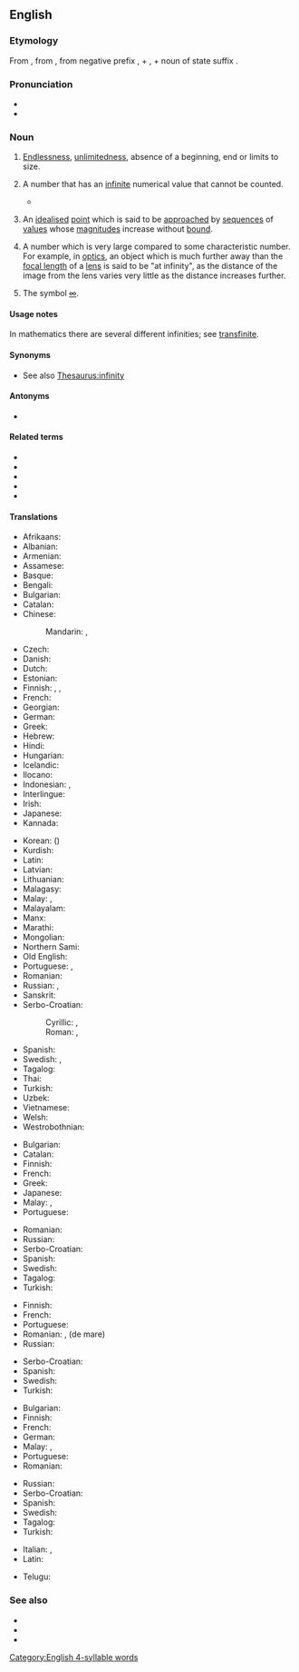 ==English==

===Etymology===
From {{etyl|fro|en}} {{m|fro|infinité}}, from {{etyl|la|en}} {{m|la|infinitas||unlimitedness}}, from negative prefix {{m|la|in-||not}}, + {{m|la|finis||end}}, + noun of state suffix {{m|la|-tas}}.

===Pronunciation===
* {{IPA|en|/ɪnˈfɪnɪti/}}
* {{rhymes|en|ɪnɪti}}

===Noun===
{{en-noun|~|infinities}}

# {{lb|en|uncountable}} [[endlessness|Endlessness]], [[unlimitedness]], absence of a beginning, end or limits to size.
# {{lb|en|countable|mathematics}} A number that has an [[infinite]] numerical value that cannot be counted.
#* {{quote-journal|en|date=2012-01
|author=Michael Riordan
|title=Tackling Infinity
|volume=100|issue=1|page=86
|magazine=[[w:American Scientist|American Scientist]]
|url=http://www.americanscientist.org/bookshelf/pub/tackling-infinity
|passage=Some of the most beautiful and thus appealing physical theories, including quantum electrodynamics and quantum gravity, have been dogged for decades by '''infinities''' that erupt when theorists try to prod their calculations into new domains. Getting rid of these nagging '''infinities''' has probably occupied far more effort than was spent in originating the theories.}}
# {{lb|en|countable|topology|analysis}} An [[idealised]] [[point]] which is said to be [[approach]]ed by [[sequence]]s of [[values]] whose [[magnitude]]s increase without [[bound]].
# {{lb|en|uncountable}} A number which is very large compared to some characteristic number. For example, in [[optics]], an object which is much further away than the [[focal length]] of a [[lens]] is said to be "at infinity", as the distance of the image from the lens varies very little as the distance increases further.
# {{lb|en|countable|uncountable}} The symbol [[∞]].

====Usage notes====
In mathematics there are several different infinities; see [[transfinite]].

====Synonyms====
* {{sense|absence of a beginning, end or limits to size}} See also [[Thesaurus:infinity]]

====Antonyms====
* {{l|en|finity}}

====Related terms====
* {{l|en|finish}}
* {{l|en|finite}}
* {{l|en|infinite}}
* {{l|en|infinitesimal}}
* {{l|en|infinitieth}}

====Translations====
{{trans-top|endlessness, unlimitedness, absence of end or limit}}
* Afrikaans: {{t|af|oneindigheid}}
* Albanian: {{t+|sq|pafundësi|f}}
* Armenian: {{t+|hy|անսահմանություն|sc=Armn}}
* Assamese: {{t|as|অসীম}}
* Basque: {{t|eu|infinitu}}
* Bengali: {{t|bn|অসীম}}
* Bulgarian: {{t+|bg|безкрайност|f}}
* Catalan: {{t|ca|infinitat|f}}
* Chinese:
*: Mandarin: {{t+|cmn|無限|sc=Hani}}, {{t+|cmn|无限|tr=wúxiàn|sc=Hani}}
* Czech: {{t|cs|nekonečno|n}}
* Danish: {{t|da|uendelighed}}
* Dutch: {{t+|nl|oneindigheid}}
* Estonian: {{t|et|lõpmatus}}
* Finnish: {{t+|fi|äärettömyys}}, {{t+|fi|loputtomuus}}, {{t+|fi|rajattomuus}}
* French: {{t+|fr|infinité|f}}
* Georgian: {{t|ka|უსასრულობა|sc=Geor}}
* German: {{t+|de|Unendlichkeit|f}}
* Greek:{{αιωνιότητα }}
* Hebrew: {{t+|he|אֵינְסוֹף|m|tr=einsóf|sc=Hebr}}
* Hindi: {{t+|hi|अनंत|sc=Deva}}
* Hungarian: {{t+|hu|végtelenség}}
* Icelandic: {{t+|is|óendanleiki}}
* Ilocano: {{t|ilo|awan inggana}}
* Indonesian: {{t|id|tak hingga}}, {{t+|id|ananta}}
* Interlingue: {{t|ie|ínfinitá}}
* Irish: {{t|ga|éigríoch}}
* Japanese: {{t+|ja|無限|tr=むげん, mugen}}
* Kannada: {{t+|kn|ಅನಂತ}}
{{trans-mid}}
* Korean: {{t+|ko|무한}} ({{t+|ko|無限|sc=Hani}})
* Kurdish: {{t+|ku|bêdawî|sc=ku-Arab}}
* Latin: {{t|la|infīnitās|f}}
* Latvian: {{t|lv|bezgalība}}
* Lithuanian: {{t|lt|begalybė}}
* Malagasy: {{t+|mg|tsiefa}}
* Malay: {{t|ms|ketidakterhinggaan}}, {{t|ms|infiniti}}
* Malayalam: {{t+|ml|അനന്തത|sc=Mlym}}
* Manx: {{t|gv|neuyerinaght|f}}
* Marathi: {{t|mr|अनंत|sc=Deva}}
* Mongolian: {{t+|mn|хязгааргүй|sc=Cyrl}}
* Northern Sami: {{t|se|agálašvuohta}}
* Old English: {{t|ang|endelēasnes|f}}
* Portuguese: {{t+|pt|infinito|m}}, {{t+|pt|infinidade|f}}
* Romanian: {{t+|ro|infinitate|f}}
* Russian: {{t+|ru|бесконе́чность|f}}, {{t+|ru|безграни́чность|f}}
* Sanskrit: {{t+|sa|अदिति|f}}
* Serbo-Croatian:
*: Cyrillic: {{t|sh|бесконачност|f}}, {{t|sh|бескрајност|f}}
*: Roman: {{t+|sh|beskonačnost|f}}, {{t+|sh|beskrajnost|f}}
* Spanish: {{t+|es|infinidad|f}}
* Swedish: {{t+|sv|oändlighet|c}}, {{t|sv|ändlöshet|c}}
* Tagalog: {{t|tl|awanggan}}
* Thai: {{t+|th|อนันต์}}
* Turkish: {{t+|tr|sonsuzluk}}
* Uzbek: {{t+|uz|cheksizlik}}
* Vietnamese: {{t+|vi|vô cực}}
* Welsh: {{t|cy|anfeidredd}}
* Westrobothnian: {{t|gmq-bot|ennlaist|f}}
{{trans-bottom}}

{{trans-top|a number that has an infinite, uncountable numerical value}}
* Bulgarian: {{t+|bg|безкрайност|f}}
* Catalan: {{t|ca|infinitat|f}}
* Finnish: {{t+|fi|ääretön}}
* French: {{t+|fr|infinité|f}}
* Greek: {{t+|el|άπειρο|n|sc=Grek}}
* Japanese: {{t|ja|無限大|tr=むげんだい, mugendai}}
* Malay: {{t|ms|ketidakterhinggaan}}, {{t|ms|infiniti}}
* Portuguese: {{t+|pt|infinito|m}}
{{trans-mid}}
* Romanian: {{t+|ro|infinit|n}}
* Russian: {{t+|ru|бесконе́чность|f}}
* Serbo-Croatian: {{t+|sh|bȅskonačnōst|f}}
* Spanish: {{t+|es|infinito|m}}
* Swedish: {{t+|sv|oändlighet|c}}
* Tagalog: {{t|tl|awanggan}}
* Turkish: {{t+|tr|sonsuz}}
{{trans-bottom}}

{{trans-top|a number which is very large compared to some characteristic number}}
* Finnish: {{t+|fi|ääretön}}
* French: {{t+|fr|infini|m}}
* Portuguese: {{t+|pt|infinito|m}}
* Romanian: {{t+|ro|infinit|n}}, {{t+|ro|nesfârșit|n}} (de mare)
* Russian: {{t+|ru|бесконе́чность|f}}
{{trans-mid}}
* Serbo-Croatian: {{t+|sh|bȅskonačnōst|f}}
* Spanish: {{t+|es|infinidad|f}}
* Swedish: {{t+|sv|oändlighet|c}}
* Turkish: {{t+|tr|sonsuz}}
{{trans-bottom}}

{{trans-top|the symbol ∞}}
* Bulgarian: {{t+|bg|безкрайност|f}}
* Finnish: {{t+|fi|ääretön}}
* French: {{t+|fr|infini|m}}
* German: {{t+|de|Unendlichkeit|f}}
* Malay: {{t|ms|ketidakterhinggaan}}, {{t|ms|infiniti}}
* Portuguese: {{t+|pt|infinito|m}}
* Romanian: {{t+|ro|infinit}}
{{trans-mid}}
* Russian: {{t+|ru|бесконе́чность|f}}
* Serbo-Croatian: {{t+|sh|bȅskonačnōst|f}}
* Spanish: {{t+|es|infinito|m}}
* Swedish: {{t|sv|oändlighetstecken|n}}
* Tagalog: {{t|tl|awanggan}}
* Turkish: {{t+|tr|sonsuz}}
{{trans-bottom}}

{{checktrans-top}}
* Italian: {{t+check|it|infinito}}, {{t+check|it|infinità}}
* Latin: {{t-check|la|infinitas|f}}
{{trans-mid}}
* Telugu: {{t+check|te|అనంతం}}
{{trans-bottom}}

===See also===
* {{l|en|eternal}}
* {{l|en|eternity}}
* {{l|en|transfinite}}

[[Category:English 4-syllable words]]